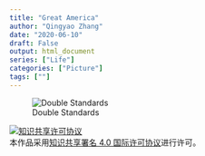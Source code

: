 ```yaml
---
title: "Great America"
author: "Qingyao Zhang"
date: "2020-06-10"
draft: False
output: html_document
series: ["Life"]
categories: ["Picture"]
tags: [""]
---
```

![Double Standards](https://psych.netlify.app/post/doubleStandards/doubleStandards.jpeg)


<a rel="license" href="http://creativecommons.org/licenses/by/4.0/"><img alt="知识共享许可协议" style="border-width:0" src="https://i.creativecommons.org/l/by/4.0/88x31.png" /></a><br />本<span xmlns:dct="http://purl.org/dc/terms/" href="http://purl.org/dc/dcmitype/Text" rel="dct:type">作品</span>采用<a rel="license" href="http://creativecommons.org/licenses/by/4.0/">知识共享署名 4.0 国际许可协议</a>进行许可。
